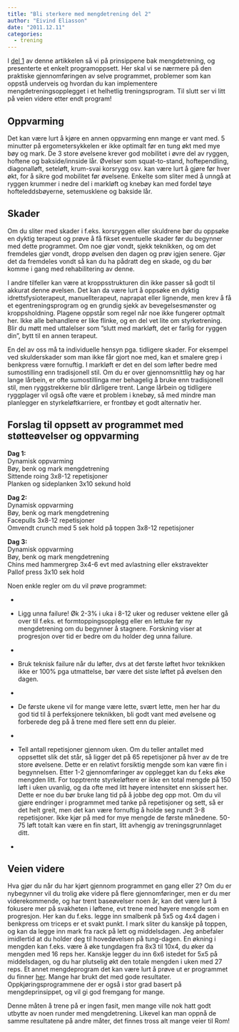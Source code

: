 ```yaml
---
title: "Bli sterkere med mengdetrening del 2"
author: "Eivind Eliasson"
date: "2011.12.11"
categories: 
  - trening
---
```


I [del 1](mengdetrening-1.qmd) av denne artikkelen så vi på prinsippene bak mengdetrening, og presenterte et enkelt programoppsett. Her skal vi se nærmere på den praktiske gjennomføringen av selve programmet, problemer som kan oppstå underveis og hvordan du kan implementere mengdetreningsopplegget i et helhetlig treningsprogram. Til slutt ser vi litt på veien videre etter endt program!

## Oppvarming

Det kan være lurt å kjøre en annen oppvarming enn mange er vant med. 5 minutter på ergometersykkelen er ikke optimalt før en tung økt med mye bøy og mark. De 3 store øvelsene krever god mobilitet i øvre del av ryggen, hoftene og bakside/innside lår. Øvelser som squat-to-stand, hoftependling, diagonalløft, seteløft, krum-svai korsrygg osv. kan være lurt å gjøre før hver økt, for å sikre god mobilitet før øvelsene. Enkelte som sliter med å unngå at ryggen krummer i nedre del i markløft og knebøy kan med fordel tøye hofteleddsbøyerne, setemusklene og bakside lår.

## Skader

Om du sliter med skader i f.eks. korsryggen eller skuldrene bør du oppsøke en dyktig terapeut og prøve å få fikset eventuelle skader før du begynner med dette programmet. Om noe gjør vondt, sjekk teknikken, og om det fremdeles gjør vondt, dropp øvelsen den dagen og prøv igjen senere. Gjør det da fremdeles vondt så kan du ha pådratt deg en skade, og du bør komme i gang med rehabilitering av denne.

I andre tilfeller kan være at kroppsstrukturen din ikke passer så godt til akkurat denne øvelsen. Det kan da være lurt å oppsøke en dyktig idrettsfysioterapeut, manuellterapeut, naprapat eller lignende, men krev å få et egentreningsprogram og en grundig sjekk av bevegelsesmønster og kroppsholdning. Plagene oppstår som regel når noe ikke fungerer optmalt her. Ikke alle behandlere er like flinke, og en del vet lite om styrketrening. Blir du møtt med uttalelser som ”slutt med markløft, det er farlig for ryggen din”, bytt til en annen terapeut.

En del av oss må ta individuelle hensyn pga. tidligere skader. For eksempel ved skulderskader som man ikke får gjort noe med, kan et smalere grep i benkpress være fornuftig. I markløft er det en del som løfter bedre med sumostilling enn tradisjonell stil. Om du er over gjennomsnittlig høy og har lange lårbein, er ofte sumostillinga mer behagelig å bruke enn tradisjonell stil, men ryggstrekkerne blir dårligere trent. Lange lårbein og tidligere ryggplager vil også ofte være et problem i knebøy, så med mindre man planlegger en styrkeløftkarriere, er frontbøy et godt alternativ her.

## Forslag til oppsett av programmet med støtteøvelser og oppvarming

**Dag 1:**\
Dynamisk oppvarming\
Bøy, benk og mark mengdetrening\
Sittende roing 3x8-12 repetisjoner\
Planken og sideplanken 3x10 sekund hold

**Dag 2:**\
Dynamisk oppvarming\
Bøy, benk og mark mengdetrening\
Facepulls 3x8-12 repetisjoner\
Omvendt crunch med 5 sek hold på toppen 3x8-12 repetisjoner

**Dag 3:**\
Dynamisk oppvarming\
Bøy, benk og mark mengdetrening\
Chins med hammergrep 3x4-6 evt med avlastning eller ekstravekter\
Pallof press 3x10 sek hold

Noen enkle regler om du vil prøve programmet:

-   

-   Ligg unna failure! Øk 2-3% i uka i 8-12 uker og reduser vektene eller gå over til f.eks. et formtoppingsopplegg eller en lettuke før ny mengdetrening om du begynner å stagnere. Forskning viser at progresjon over tid er bedre om du holder deg unna failure.

-   

-   Bruk teknisk failure når du løfter, dvs at det første løftet hvor teknikken ikke er 100% pga utmattelse, bør være det siste løftet på øvelsen den dagen.

-   

-   De første ukene vil for mange være lette, svært lette, men her har du god tid til å perfeksjonere teknikken, bli godt vant med øvelsene og forberede deg på å trene med flere sett enn du pleier.

-   

-   Tell antall repetisjoner gjennom uken. Om du teller antallet med oppsettet slik det står, så ligger det på 65 repetisjoner på hver av de tre store øvelsene. Dette er en relativt forsiktig mengde som kan være fin i begynnelsen. Etter 1-2 gjennomføringer av opplegget kan du f.eks øke mengden litt. For topptrente styrkeløftere er ikke en total mengde på 150 løft i uken uvanlig, og da ofte med litt høyere intensitet enn skissert her. Dette er noe du bør bruke lang tid på å jobbe deg opp mot. Om du vil gjøre endringer i programmet med tanke på repetisjoner og sett, så er det helt greit, men det kan være fornuftig å holde seg rundt 3-8 repetisjoner. Ikke kjør på med for mye mengde de første månedene. 50-75 løft totalt kan være en fin start, litt avhengig av treningsgrunnlaget ditt.

-   

## Veien videre

Hva gjør du når du har kjørt gjennom programmet en gang eller 2? Om du er nybegynner vil du trolig øke videre på flere gjennomføringer, men er du mer viderekommende, og har trent baseøvelser noen år, kan det være lurt å fokusere mer på svakheten i løftene, evt trene med høyere mengde som en progresjon. Her kan du f.eks. legge inn smalbenk på 5x5 og 4x4 dagen i benkpress om triceps er et svakt punkt. I mark sliter du kanskje på toppen, og kan da legge inn mark fra rack på lett og middelsdagen. Jeg anbefaler imidlertid at du holder deg til hovedøvelsen på tung-dagen. En økning i mengden kan f.eks. være å øke tungdagen fra 8x3 til 10x4, du øker da mengden med 16 reps her. Kanskje legger du inn 6x6 istedet for 5x5 på middelsdagen, og du har plutselig økt den totale mengden i uken med 27 reps. Et annet mengdeprogram det kan være lurt å prøve ut er programmet du finner [her](http://www.styrkeloft.no/treningsprogram). Mange har brukt det med gode resultater. Oppkjøringsprogrammene der er også i stor grad basert på mengdeprinsippet, og vil gi god fremgang for mange.

Denne måten å trene på er ingen fasit, men mange ville nok hatt godt utbytte av noen runder med mengdetrening. Likevel kan man oppnå de samme resultatene på andre måter, det finnes tross alt mange veier til Rom!
